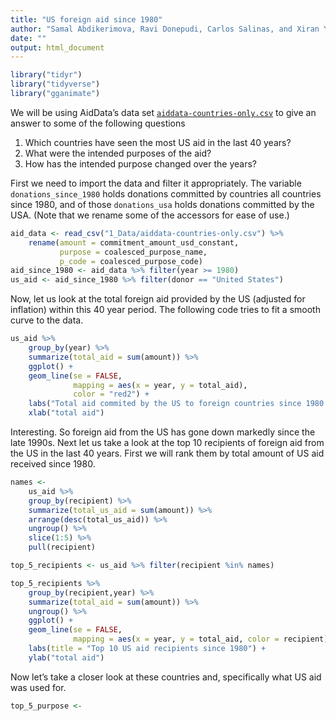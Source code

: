 ```yaml
---
title: "US foreign aid since 1980"
author: "Samal Abdikerimova, Ravi Donepudi, Carlos Salinas, and Xiran Yu"
date: ""
output: html_document
---
```


```r
library("tidyr")
library("tidyverse")
library("gganimate")
```

We will be using AidData's data set [``aiddata-countries-only.csv``](1_Data/aiddata-countries-only.csv) to give an answer to some of the following questions

1. Which countries have seen the most US aid in the last 40 years?
2. What were the intended purposes of the aid?
3. How has the intended purpose changed over the years?

First we need to import the data and filter it appropriately. The variable `donations_since_1980` holds donations committed by countries all countries since 1980, and of those `donations_usa` holds donations committed by the USA. (Note that we rename some of the accessors for ease of use.)

```r
aid_data <- read_csv("1_Data/aiddata-countries-only.csv") %>%
    rename(amount = commitment_amount_usd_constant,
           purpose = coalesced_purpose_name,
           p_code = coalesced_purpose_code)
aid_since_1980 <- aid_data %>% filter(year >= 1980)
us_aid <- aid_since_1980 %>% filter(donor == "United States")
```
Now, let us look at the total foreign aid provided by the US (adjusted for inflation) within this 40 year period. The following code tries to fit a smooth curve to the data.

```r
us_aid %>%
    group_by(year) %>%
    summarize(total_aid = sum(amount)) %>%
    ggplot() +
    geom_line(se = FALSE,
              mapping = aes(x = year, y = total_aid),
              color = "red2") +
    labs("Total aid commited by the US to foreign countries since 1980 in USD") +
    xlab("total aid")
```

Interesting. So foreign aid from the US has gone down markedly since the late 1990s. Next let us take a look at the top 10 recipients of foreign aid from the US in the last 40 years. First we will rank them by total amount of US aid received since 1980.

```r
names <-
    us_aid %>%
    group_by(recipient) %>%
    summarize(total_us_aid = sum(amount)) %>%
    arrange(desc(total_us_aid)) %>%
    ungroup() %>%
    slice(1:5) %>%
    pull(recipient)

top_5_recipients <- us_aid %>% filter(recipient %in% names)

top_5_recipients %>%
    group_by(recipient,year) %>%
    summarize(total_aid = sum(amount)) %>%
    ungroup() %>%
    ggplot() +
    geom_line(se = FALSE,
              mapping = aes(x = year, y = total_aid, color = recipient)) +
    labs(title = "Top 10 US aid recipients since 1980") +
    ylab("total aid")
```

Now let's take a closer look at these countries and, specifically what US aid was used for.

```r
top_5_purpose <- 
```
